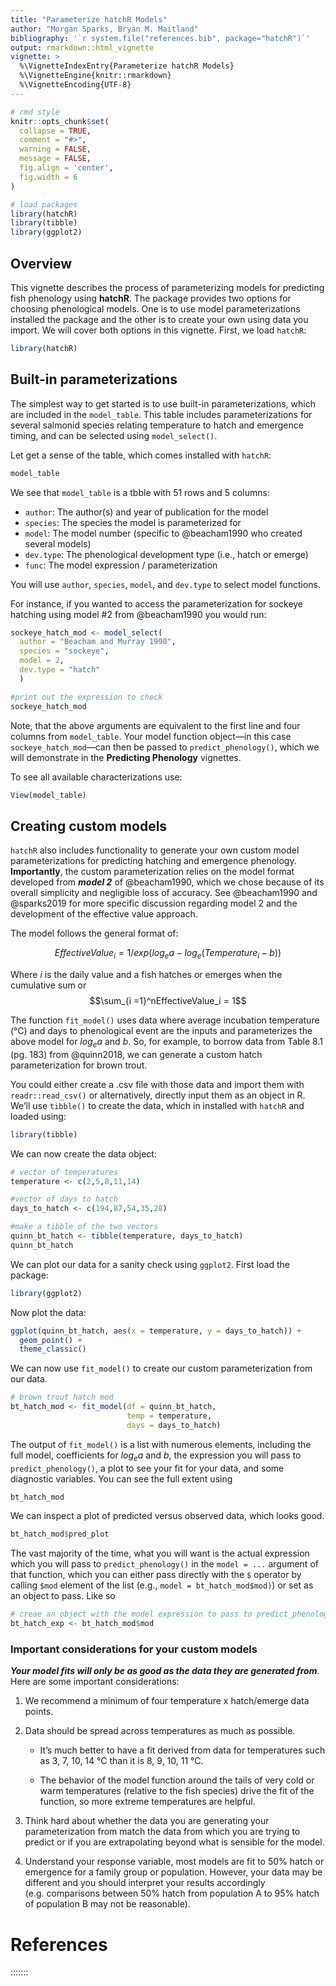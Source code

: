 ```yaml
---
title: "Parameterize hatchR Models"
author: "Morgan Sparks, Bryan M. Maitland"
bibliography: '`r system.file("references.bib", package="hatchR")`'
output: rmarkdown::html_vignette
vignette: >
  %\VignetteIndexEntry{Parameterize hatchR Models}
  %\VignetteEngine{knitr::rmarkdown}
  %\VignetteEncoding{UTF-8}
---
```


```r
# rmd style
knitr::opts_chunk$set(
  collapse = TRUE,
  comment = "#>", 
  warning = FALSE, 
  message = FALSE, 
  fig.align = 'center',
  fig.width = 6
)

# load packages
library(hatchR)
library(tibble)
library(ggplot2)
```

## Overview

This vignette describes the process of parameterizing models for predicting fish phenology using **hatchR**. The package provides two options for choosing phenological models. One is to use model parameterizations installed the package and the other is to create your own using data you import. We will cover both options in this vignette. First, we load `hatchR`:

```r
library(hatchR)
```


## Built-in parameterizations

The simplest way to get started is to use built-in parameterizations, which are included in the `model_table`. This table includes parameterizations for several salmonid species relating temperature to hatch and emergence timing, and can be selected using `model_select()`.

Let get a sense of the table, which comes installed with `hatchR`:

```r
model_table
```

We see that `model_table` is a tbble with 51 rows and 5 columns:

* `author`: The author(s) and year of publication for the model
* `species`: The species the model is parameterized for
* `model`: The model number (specific to @beacham1990 who created several models)
* `dev.type`: The phenological development type (i.e., hatch or emerge)
* `func`: The model expression / parameterization

You will use `author`, `species`, `model`, and `dev.type` to select model functions.

For instance, if you wanted to access the parameterization for sockeye hatching using model #2 from @beacham1990 you would run:

```r
sockeye_hatch_mod <- model_select(
  author = "Beacham and Murray 1990", 
  species = "sockeye", 
  model = 2, 
  dev.type = "hatch"
  )

#print out the expression to check
sockeye_hatch_mod
```

Note, that the above arguments are equivalent to the first line and four columns from `model_table`. Your model function object---in this case `sockeye_hatch_mod`---can then be passed to `predict_phenology()`, which we will demonstrate in the **Predicting Phenology** vignettes.

To see all available characterizations use:

```r
View(model_table)
```

## Creating custom models

`hatchR` also includes functionality to generate your own custom model parameterizations for predicting hatching and emergence phenology. **Importantly**, the custom parameterization relies on the model format developed from ***model 2*** of @beacham1990, which we chose because of its overall simplicity and negligible loss of accuracy. See @beacham1990 and @sparks2019 for more specific discussion regarding model 2 and the development of the effective value approach.

The model follows the general format of:

$$
Effective Value_i = 1/exp(log_ea - log_e(Temperature_i - b))
$$

Where *i* is the daily value and a fish hatches or emerges when the cumulative sum or $$\sum_{i =1}^nEffectiveValue_i = 1$$

The function `fit_model()` uses data where average incubation temperature (°C) and days to phenological event are the inputs and parameterizes the above model for *log~e~a* and *b*. So, for example, to borrow data from Table 8.1 (pg. 183) from @quinn2018, we can generate a custom hatch parameterization for brown trout.

You could either create a .csv file with those data and import them with `readr::read_csv()` or alternatively, directly input them as an object in R. We'll use `tibble()` to create the data, which in installed with `hatchR` and loaded using:

```r
library(tibble)
```

We can now create the data object:

```r
# vector of temperatures
temperature <- c(2,5,8,11,14)

#vector of days to hatch
days_to_hatch <- c(194,87,54,35,28)

#make a tibble of the two vectors
quinn_bt_hatch <- tibble(temperature, days_to_hatch)
quinn_bt_hatch
```

We can plot our data for a sanity check using `ggplot2`. First load the package:

```r
library(ggplot2)
```

Now plot the data:

```r
ggplot(quinn_bt_hatch, aes(x = temperature, y = days_to_hatch)) +
  geom_point() +
  theme_classic()
```

We can now use `fit_model()` to create our custom parameterization from our data.

```r
# brown trout hatch mod
bt_hatch_mod <- fit_model(df = quinn_bt_hatch, 
                          temp = temperature, 
                          days = days_to_hatch)
```

The output of `fit_model()` is a list with numerous elements, including the full model, coefficients for *log~e~a* and *b*, the expression you will pass to `predict_phenology()`, a plot to see your fit for your data, and some diagnostic variables. You can see the full extent using

```r
bt_hatch_mod
```

We can inspect a plot of predicted versus observed data, which looks good. 

```r
bt_hatch_mod$pred_plot
```

The vast majority of the time, what you will want is the actual expression which you will pass to `predict_phenology()` in the `model = ...` argument of that function, which you can either pass directly with the `$` operator by calling `$mod` element of the list (e.g., `model = bt_hatch_mod$mod)`) or set as an object to pass. Like so

```r
# creae an object with the model expression to pass to predict_phenology()
bt_hatch_exp <- bt_hatch_mod$mod
```

### Important considerations for your custom models

***Your model fits will only be as good as the data they are generated from***. Here are some important considerations:

1.  We recommend a minimum of four temperature x hatch/emerge data points.

2.  Data should be spread across temperatures as much as possible.

    -   It's much better to have a fit derived from data for temperatures such as 3, 7, 10, 14 °C than it is 8, 9, 10, 11 °C.

    -   The behavior of the model function around the tails of very cold or warm temperatures (relative to the fish species) drive the fit of the function, so more extreme temperatures are helpful.

3.  Think hard about whether the data you are generating your parameterization from match the data from which you are trying to predict or if you are extrapolating beyond what is sensible for the model.

4.  Understand your response variable, most models are fit to 50% hatch or emergence for a family group or population. However, your data may be different and you should interpret your results accordingly (e.g. comparisons between 50% hatch from population A to 95% hatch of population B may not be reasonable).


# References {.unnumbered}

::: {#refs}
:::
:::::::
